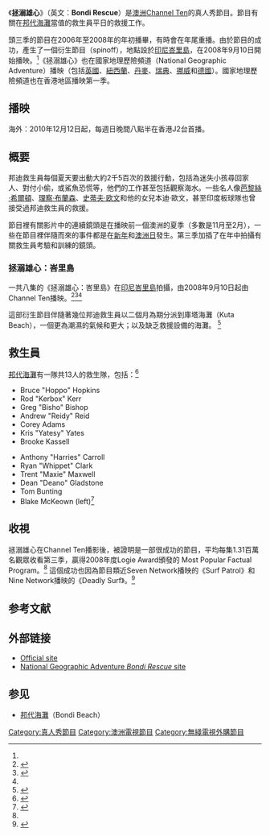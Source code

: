 {{noteTA
|G1=TV
}}
{{Infobox Television
| show_name            = 拯溺雄心<br>Bondi Rescue
| image                = 
| caption              = <!-- Currently no logo available -->
| genre                = [[真人秀|真人秀]]
| camera               = 
| picture_format       = [[576i|576i]]（[[標準畫質電視|SDTV]]）
| audio_format         = [[立體聲|立體聲]]
| runtime              = 30分鐘（包括廣告）
| creator              = 
| developer            = 
| producer             = Ben Davies
| executive_producer   = Michael Cordell<br />Nick Murray
| presenter            = 
| starring             = 
| voices               = 
| narrated             = Andrew G
| theme_music_composer = 
| opentheme            = "{{tsl|en|In the Summertime (song)|In the Summertime}}" 
| endtheme             = 
| country              = {{AUS}}
| location             = [[邦代海灘|邦代海灘]]
| language             = [[英語|英語]]
| network              = [[十號電視網|Channel Ten]]
| first_aired          = 2006年2月15日
| last_aired           = 
| num_seasons          = 10
| num_episodes         = 5集（截至2014年3月31日）
| list_episodes        = 
| preceded_by          = 
| followed_by          = 
| related              = 
| website              = http://www.bondirescue.com.au
| imdb_id              = 0963967
| tv_com_id            = 64443
}}
《'''拯溺雄心'''》（英文：'''Bondi Rescue'''）是[[澳洲|澳洲]][[十號電視網|Channel Ten]]的真人秀節目。節目有關在[[邦代海灘|邦代海灘]]當值的救生員平日的救援工作。

頭三季的節目在2006年至2008年的年初播畢，有時會在年尾重播。由於節目的成功，產生了一個衍生節目（spinoff），地點設於[[印尼|印尼]][[峇里島|峇里島]]，在2008年9月10日開始播映。<ref name=TVT2/>《拯溺雄心》也在國家地理歷險頻道（National Geographic Adventure）播映（包括[[英國|英國]]、[[紐西蘭|紐西蘭]]、[[丹麥|丹麥]]、[[瑞典|瑞典]]、[[挪威|挪威]]和[[德國|德國]]）。{{When|現在|time=2017-12-22}}國家地理歷險頻道也在香港地區播映第一季。

==播映==
海外：2010年12月12日起，每週日晚間八點半在香港J2台首播。

== 概要 ==
邦迪救生員每個夏天要出動大約2千5百次的救援行動，包括為迷失小孩尋回家人、對付小偷，或鯊魚恐慌等，他們的工作甚至包括觀察海水。一些名人像[[芭黎絲·希爾頓|芭黎絲·希爾頓]]、[[理察·布蘭森|理察·布蘭森]]、[[史蒂夫·欧文|史蒂夫·欧文]]和他的女兒本迪·歐文，甚至印度板球隊也曾接受過邦迪救生員的救援。

節目裡有關影片中的連續鏡頭是在播映前一個澳洲的夏季（多數是11月至2月），一些在節目裡伴隨而來的事件都是在[[新年|新年]]和[[澳洲日|澳洲日]]發生。第三季加插了在年中拍攝有關救生員考驗和訓練的鏡頭。

=== 拯溺雄心：峇里島 ===
一共八集的《拯溺雄心：峇里島》在[[印尼|印尼]][[峇里島|峇里島]]拍攝，由2008年9月10日起由Channel Ten播映。<ref name=TVT>{{Cite web |url=http://www.tvtonight.com.au/2008/06/bondi-rescue-heads-to-bali.html |title=Bondi Rescue heads to Bali |access-date=2008-09-22 |archive-date=2017-12-19 |archive-url=https://web.archive.org/web/20171219175606/https://tvtonight.com.au/2008/06/bondi-rescue-heads-to-bali.html |dead-url=no }}</ref><ref>{{Cite web |url=http://www.news.com.au/dailytelegraph/story/0,22049,23836906-5006014,00.html |title=Channel 10 puts Logie-winning Bondi Rescue into Bali |accessdate=2008-09-22 |archive-date=2012-05-24 |archive-url=https://archive.is/20120524135823/www.news.com.au/dailytelegraph/story/0,22049,23836906-5006014,00.html |dead-url=no }}</ref><ref name=TVT2/>

這部衍生節目伴隨著幾位邦迪救生員以二個月為期分派到庫塔海灘（Kuta Beach），一個更為潮濕的氣候和更大；以及缺乏救援設備的海灘。 <ref name=TVT2>{{Cite web |url=http://www.tvtonight.com.au/2008/08/airdate-bondi-rescue-bali-kennys-world.html |title=Airdate: Bondi Rescue: Bali, Kenny's World |access-date=2008-09-22 |archive-date=2019-12-02 |archive-url=https://web.archive.org/web/20191202053207/https://tvtonight.com.au/2008/08/airdate-bondi-rescue-bali-kennys-world.html |dead-url=no }}</ref>

== 救生員 ==
[[邦代海灘|邦代海灘]]有一隊共13人的救生隊，包括：<ref>{{Cite web |url=http://ten.com.au/ten/bondi-rescue-lifeguards.html |title=Lifeguards - Bondi Rescue |accessdate=2008-09-22 |archive-date=2008-11-22 |archive-url=https://web.archive.org/web/20081122052816/http://ten.com.au/ten/bondi-rescue-lifeguards.html |dead-url=no }}</ref>

{{col-begin|width=66%}}
{{col-2}}
* Bruce "Hoppo" Hopkins
* Rod "Kerbox" Kerr
* Greg "Bisho" Bishop
* Andrew "Reidy" Reid
* Corey Adams
* Kris "Yatesy" Yates
* Brooke Kassell
{{col-2}}
* Anthony "Harries" Carroll
* Ryan "Whippet" Clark
* Trent "Maxie" Maxwell
* Dean "Deano" Gladstone
* Tom Bunting
* Blake McKeown (left)<ref>{{Cite web |url=http://www.news.com.au/dailytelegraph/story/0,22049,23607047-5006009,00.html |title=Bondi Rescue lifeguard Blake McKeown leaves for Mormon mission |accessdate=2008-09-22 |archive-date=2009-07-11 |archive-url=https://web.archive.org/web/20090711170916/http://www.news.com.au/dailytelegraph/story/0,22049,23607047-5006009,00.html |dead-url=no }}</ref>
{{col-end}}

== 收視 ==
拯溺雄心在Channel Ten播影後，被證明是一部很成功的節目，平均每集1.31百萬名觀眾收看第三季，贏得2008年度Logie Award頒發的 Most Popular Factual Program。<ref name=TVT/> 這個成功也因為節目類近Seven Network播映的《Surf Patrol》和Nine Network播映的《Deadly Surf》。<ref>{{Cite web |url=http://www.smh.com.au/news/tv--radio/bondi-surf-rescue-show-goes-global/2007/01/13/1168105225838.html |title=Bondi surf rescue show goes global |access-date=2008-09-22 |archive-date=2016-03-03 |archive-url=https://web.archive.org/web/20160303200948/http://www.smh.com.au/news/tv--radio/bondi-surf-rescue-show-goes-global/2007/01/13/1168105225838.html |dead-url=no }}</ref>

== 参考文献 ==
{{Reflist|2}}

== 外部链接 ==
* [https://web.archive.org/web/20081231044858/http://www.bondirescue.com.au/ Official site]
* [https://web.archive.org/web/20090712001820/http://natgeoadventuretv.com.au/Programmes/Custom/Bondi/Main.aspx?Id=1222 National Geographic Adventure ''Bondi Rescue'' site]

== 参见 ==
* [[邦代海灘|邦代海灘]]（Bondi Beach）

[[Category:真人秀節目|Category:真人秀節目]]
[[Category:澳洲電視節目|Category:澳洲電視節目]]
[[Category:無綫電視外購節目|Category:無綫電視外購節目]]
